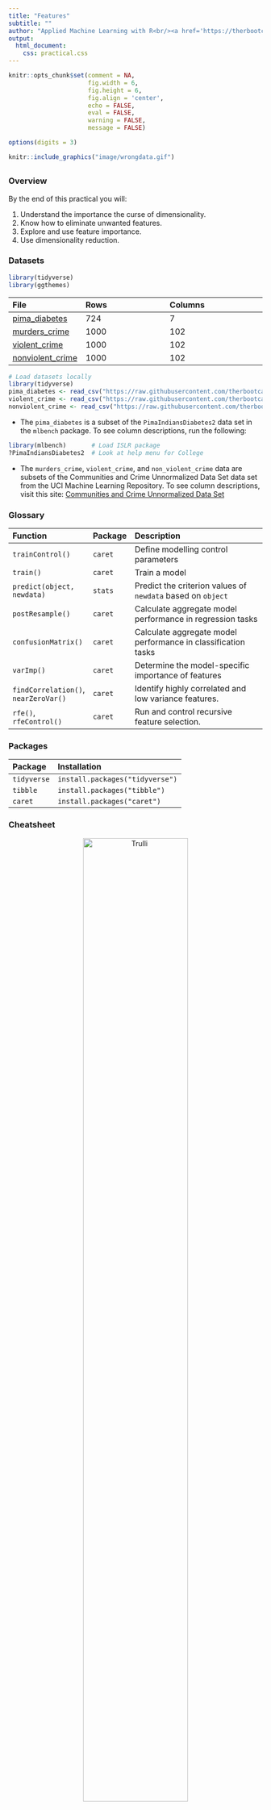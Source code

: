 ```yaml
---
title: "Features"
subtitle: ""
author: "Applied Machine Learning with R<br/><a href='https://therbootcamp.github.io'>www.therbootcamp.com</a><br/><a href='https://twitter.com/therbootcamp'>@therbootcamp</a>"
output:
  html_document:
    css: practical.css
---
```


```r
knitr::opts_chunk$set(comment = NA, 
                      fig.width = 6, 
                      fig.height = 6,
                      fig.align = 'center',
                      echo = FALSE, 
                      eval = FALSE, 
                      warning = FALSE,
                      message = FALSE)

options(digits = 3)
```

```r
knitr::include_graphics("image/wrongdata.gif")
```

## {.tabset}

### Overview

By the end of this practical you will:

1. Understand the importance the curse of dimensionality.
2. Know how to eliminate unwanted features.
3. Explore and use feature importance.
4. Use dimensionality reduction.

### Datasets

```r
library(tidyverse)
library(ggthemes)
```

|File  |Rows | Columns |
|:----|:-----|:------|
|[pima_diabetes](https://raw.githubusercontent.com/therbootcamp/appliedML_2019Jan/master/1_Data/pima_diabetes.csv)| 724 | 7|
|[murders_crime](https://raw.githubusercontent.com/therbootcamp/appliedML_2019Jan/master/1_Data/violent_crime.csv)| 1000 | 102|
|[violent_crime](https://raw.githubusercontent.com/therbootcamp/appliedML_2019Jan/master/1_Data/violent_crime.csv)| 1000 | 102|
|[nonviolent_crime](https://raw.githubusercontent.com/therbootcamp/appliedML_2019Jan/master/1_Data/nonviolent_crime.csv)| 1000 | 102|


```r
# Load datasets locally
library(tidyverse)
pima_diabetes <- read_csv("https://raw.githubusercontent.com/therbootcamp/appliedML_2019Jan/master/1_Data/pima_diabetes.csv")
violent_crime <- read_csv("https://raw.githubusercontent.com/therbootcamp/appliedML_2019Jan/master/1_Data/violent_crime.csv")
nonviolent_crime <- read_csv("https://raw.githubusercontent.com/therbootcamp/appliedML_2019Jan/master/1_Data/nonviolent_crime.csv")
```

- The `pima_diabetes` is a subset of the `PimaIndiansDiabetes2` data set in the `mlbench` package. To see column descriptions, run the following:

```r
library(mlbench)       # Load ISLR package
?PimaIndiansDiabetes2  # Look at help menu for College
```

- The `murders_crime`, `violent_crime`, and `non_violent_crime` data are subsets of the Communities and Crime Unnormalized Data Set data set from the UCI Machine Learning Repository. To see column descriptions, visit this site: [Communities and Crime Unnormalized Data Set](https://archive.ics.uci.edu/ml/datasets/Communities+and+Crime+Unnormalized)

### Glossary

| Function| Package | Description |
|:---|:------|:---------------------------------------------|
| `trainControl()`|`caret`|    Define modelling control parameters| 
| `train()`|`caret`|    Train a model|
| `predict(object, newdata)`|`stats`|    Predict the criterion values of `newdata` based on `object`|
| `postResample()`|`caret`|   Calculate aggregate model performance in regression tasks|
| `confusionMatrix()`|`caret`|   Calculate aggregate model performance in classification tasks| 
| `varImp()`|`caret`| Determine the model-specific importance of features |
| `findCorrelation()`, `nearZeroVar()` |`caret`|  Identify highly correlated and low variance features. | 
| `rfe()`, `rfeControl()` |`caret`|  Run and control recursive feature selection. | 

### Packages

|Package| Installation|
|:------|:------|
|`tidyverse`|`install.packages("tidyverse")`|
|`tibble`|`install.packages("tibble")`|
|`caret`|`install.packages("caret")`|

### Cheatsheet

<figure>
<center>
<a href="https://github.com/rstudio/cheatsheets/raw/master/caret.pdf">
  <img src="https://www.rstudio.com/wp-content/uploads/2015/01/caret-cheatsheet.png" alt="Trulli" style="width:70%">
  <figcaption>hhttps://github.com/rstudio/cheatsheets/raw/master/caret.pdf</figcaption></a>
</figure>

### Examples

```r

# Fitting and evaluating a regression model ------------------------------------

# Step 0: Load packages-----------

library(tidyverse)    # Load tidyverse for dplyr and tidyr
library(tibble)       # For advanced tibble functions
library(caret)        # For ML mastery 

# Step 1: Load, prepare, and explore data ----------------------

# read data
data <- read_csv("1_Data/mpg_num.csv")

# Convert all characters to factors
data <- data %>%
  mutate_if(is.character, factor)

# Explore training data
data        # Print the dataset
dim(data)   # Print dimensions
names(data) # Print the names

# Step 2: Create training and test sets -------------

# Create train index
train_index <- createDataPartition(criterion, 
                                   p = .8, 
                                   list = FALSE)

# Create training and test sets
data_train <- data %>% slice(train_index)
data_test <- data %>% slice(-train_index)

# split predictors and criterion
criterion_train <- data_train %>% select(hwy) %>% pull()
predictors_train <- data_train %>% select(-hwy)
criterion_test <- data_test %>% select(hwy) %>% pull()
predictors_test <- data_test %>% select(-hwy)

# Step 3: Clean data -------------

# Test for excessively correlated features
corr_matrix <- cor(predictors_train)
corr_features <- findCorrelation(corr_matrix)

# Remove excessively correlated features
predictors_train <- predictors_train %>% select(-corr_features)

# Test for near zero variance features
zerovar_features <- nearZeroVar(predictors_train)

# Remove near zero variance features
predictors_train <- predictors_train %>% select(-zerovar_features)

# recombine data
data_train <- predictors_train %>% add_column(hwy = criterion_train)

# Step 4: Define training control parameters -------------

# Train using cross-validation
ctrl_cv <- trainControl(method = "cv") 

# Step 5: Fit models -------------

# Fit glm vanilla flavor
hwy_glm <- train(form = hwy ~ .,
                 data = data_train,
                 method = "glm",
                 trControl = ctrl_cv)

# Fit with pca transformation
hwy_glm_pca <- train(form = hwy ~ .,
                     data = data_train,
                     method = "glm",
                     trControl = ctrl_cv,
                     preProcess = c('pca'))

# Fit scaling and centering
hwy_glm_sca <- train(form = hwy ~ .,
                     data = data_train,
                     method = "glm",
                     trControl = ctrl_cv,
                     preProcess = c('scale', 'center'))

# Get fits
glm_fit     <- predict(hwy_glm)
glm_pca_fit <- predict(hwy_glm_pca)
glm_sca_fit <- predict(hwy_glm_sca)

# Step 6: Evaluate variable importance -------------

# Run varImp()
imp_glm     <- varImp(hwy_glm)
imp_glm_pca <- varImp(hwy_glm_pca)
imp_glm_sca <- varImp(hwy_glm_sca)

# Plot variable importance
plot(imp_glm)
plot(imp_glm_pca)
plot(imp_glm_sca)

# Step 7: Select variables -------------

# Select by hand in formula
hwy_glm_sel <- train(form = hwy ~ cty,
                     data = data_train,
                     method = "glm",
                     trControl = ctrl_cv)

# Select by hand in data
hwy_glm_sel <- train(form = hwy ~ cty,
                     data = data_train %>% 
                       select(-cyl, -displ, -year),
                     method = "glm",
                     trControl = ctrl_cv)

# Select by reducing pca criterion ---

# Reduce criterion to 50% variance epxlained 
ctrl_cv_pca <- trainControl(method = "cv",
                            preProcOptions = list(thresh = 0.50)) 

# Refit model with update
hwy_glm_sel <- train(form = hwy ~ cty,
                     data = data_train %>% 
                       select(-cyl, -displ, -year),
                     method = "glm",
                     trControl = ctrl_cv_pca,
                     preProcess = c('pca'))

# Step 8: Recursive feature elimination -------------

# Feature elimination settings 
ctrl_rfe <- rfeControl(functions = lmFuncs,  # linear model
                       method = "cv",
                       verbose = FALSE)

# Run feature elimination
profile <- rfe(x = predictors_train, 
               y = criterion_train,
               sizes = c(1, 2, 3),     # Features set sizes should be considered
               rfeControl = ctrl_rfe)

# plot result
trellis.par.set(caretTheme())
plot(profile, type = c("g", "o"))

# Step 9: Evaluate models -------------

# you know how...

```

# Tasks

## A - Setup

1. Open your `BaselRBootcamp` R project. It should already have the folders `1_Data` and `2_Code`. Make sure that the data file(s) listed in the `Datasets` section above are in your `1_Data` folder.

2. Open a new R script. At the top of the script, using comments, write your name and the date. Save it as a new file called `Features_practical.R` in the `2_Code` folder.  

3. Using `library()` load the set of packages for this practical listed in the packages section above.

```r
## NAME
## DATE
## Prediction Practical

library(tidyverse)
library(caret)
```

```r
library(tidyverse)
```

4. In the code below, we will load each of the data sets listed in the `Datasets` as new objects.

```r
# Pima Indians diabetes
pima_diabetes <- read_csv(file = "1_Data/pima_diabetes.csv")

# (Non-) violent crime statistics
violent_crime    <- read_csv(file = "1_Data/violent_crime.csv")
nonviolent_crime <- read_csv(file = "1_Data/nonviolent_crime.csv")
```


## B - Pima Indians Diabetes

In this section, you will explore feature selection for the Pima Indians Diabetes data set. The Pima are a group of Native Americans living in Arizona. A genetic predisposition allowed this group to survive normally to a diet poor of carbohydrates for years. In the recent years, because of a sudden shift from traditional agricultural crops to processed foods, together with a decline in physical activity, made them develop the highest prevalence of type 2 diabetes and for this reason they have been subject of many studies. 

1. Take a look at the first few rows of the pima diabetes data frame by printing then to the console.

2. Print the numbers of rows and columns of each data set using the `dim()` function.

3. Look at the names of the data frame with the `names()` function.

4. Open the data set in a new window using `View()`. Do they look OK?

#### Splitting

5. As always, before you do anything you need to make sure that you separate a hold-out data set for later. Create `pima_train` and `pima_test` using `createDataPartition()` with as little as <b>15% of cases going into the training set</b>. Also store the variable `diabetes` from the test set, which will be the criterion . 

```r
# split index
train_index <- createDataPartition(XX$XX, p = .15, list = FALSE)

# train and test sets
pima_train <- XX %>% slice(train_index)
pima_test  <- XX %>% slice(-train_index)

# test criterion
criterion <- pima_test$XX
```

```r
# split index
train_index <- createDataPartition(pima_diabetes$diabetes, p = .15, list = FALSE)

# train and test sets
pima_train <- pima_diabetes %>% slice(train_index)
pima_test  <- pima_diabetes %>% slice(-train_index)

# test criterion
criterion <- pima_test$diabetes
```

#### Remove unwanted features

OK, with the training set, let's get to work and remove some features.

6. First split the training data into a data frame holding the predictors and the criterion using the code below.

```r
# Select predictors
pima_train_pred <- pima_train %>% select(-XX)

# Select criterion
pima_train_crit <- pima_train %>% select(XX) %>% pull()
```

```r
# Select predictors
pima_train_pred <- pima_train %>% select(-diabetes)

# Select criterion
pima_train_crit <- pima_train %>% select(diabetes) %>% pull()
```

7. Although, this data set is rather small and rather well curated, test if there are any excessively correlated features using `cor()` and `findCorrelation()` using the code below. Are there any?

```r
# determine correlation matrix
corr_matrix <- cor(XX_pred)

# find excessively correlated variables
findCorrelation(corr_matrix)
```

```r
# determine correlation matrix
corr_matrix <- cor(pima_train_pred)

# find excessively correlated variables
findCorrelation(corr_matrix)
```

8. Now, test if there are any near-zero variance features Any of those?

```r
# find near zero variance predictors
nearZeroVar(XX_pred)
```

```r
# find near zero variance predictors
nearZeroVar(pima_train_pred)
```

#### Feature importance

After having retained all features in the previous section section, this section explores feature selection on grounds of feature importance. To do this, we first need to fit our model. How about a simple logistic regression aka `method = 'glm'`? 

9. Fit the `glm` to the training data.

```r
# fit random forest
pima_glm <- train(diabetes ~ .,
                data = XX,
                method = XX
                )
```

```r
# fit random forest
pima_glm <- train(diabetes ~ .,
                data = pima_train,
                method = 'glm')
```

10. Evaluate feature importance using `varImp()`. The function will show importance on a scale from 0 (least important feature) to 100 (most important feature). You can set `scale = TRUE` to see absolute importance measures in t-values.

```r
# determine variable importance
varimp_glm <- varImp(XX)

# print variable importance
varimp_glm

# print variable importance
plot(varimp_glm)
```

```r
# determine variable importance
varimp_glm <- varImp(pima_glm)

# print variable importance
varimp_glm

# print variable importance
plot(varimp_glm)
```

#### Model comparison

11. Fit the glm a second time using only the four best features and store the result in a different fit object.

```r
# fit glm with best four features
pima_glm4 = train(diabetes ~ XX + YY + ZZ + AA,
                data = XX,
                method = XX)
```

```r
# fit glm with best four features
pima_glm4 = train(diabetes ~ glucose + mass + pregnant + pedigree,
                data = pima_train,
                method = 'glm')
```

12. Using both fits, all features versus the best four, predict the criterion and evaluate the prediction using `confusionMatrix()`. Which model `glm` is better?

```r
# determine predictions for test data
pima_glm_pred <- predict(XX, newdata = XX)
pima_glm4_pred <- predict(XX, newdata = XX)

# evaluate the results
confusionMatrix(XX, reference = XX)
confusionMatrix(XX, reference = XX)
```

```r
# determine predictions for test data
pima_glm_pred <- predict(pima_glm, newdata = pima_test)
pima_glm4_pred <- predict(pima_glm4, newdata = pima_test)

# evaluate the results
confusionMatrix(pima_glm_pred, criterion)
confusionMatrix(pima_glm4_pred, criterion)
```

13. You probably have observed that the model with two features less is actually slightly better than the full model. Why do you think is that the case?

14. Play around: Up the proportion dedicated to training or use a different model, e.g., `random forest`, and see whether things change. 

## C - Murders

In this section, you will explore feature selection but with a data set with very different properties. The data combines socio-economic data from the '90 Census, data from Law Enforcement Management and Admin Stats survey, and crime data from the FBI, allowing to analyse the relationship between various socio-demographic variables and whether murders have been committed (`murders`), the criterion of this exercise.     

1. Take a look at the first few rows of the `murders_crime` data frame by printing then to the console.

2. Print the numbers of rows and columns of each data set using the `dim()` function.

3. Look at the names of the data frame with the `names()` function.

4. Open the data set in a new window using `View()`. Do they look OK?

#### Splitting

5. Again, before you do anything you need to make sure that you separate a hold-out data set for later. Create `murders_train` and `murders_test` using `createDataPartition()` with again as little as <b>25% of cases going into the training set</b>. Also store the variable `diabetes` in the test set, which will be the criterion . 

```r
# split index
train_index <- createDataPartition(murders_crime$murders, p = .25, list = FALSE)

# train and test sets
murders_train <- murders_crime %>% slice(train_index)
murders_test  <- murders_crime %>% slice(-train_index)

# test criterion
criterion <- murders_test$murders
```

#### Remove unwanted features

OK, with the training set, let's get to work and remove some features.

6. First split the training data into a data frame holding the predictors and the criterion using the code below.

```r
# Select predictors
murders_train_pred <- murders_train %>% select(-murders)

# Select criterion
murders_train_crit <- murders_train %>% select(murders) %>% pull()
```

7. Test if there are any excessively correlated features using `cor()` and `findCorrelation()` using the code below. Are there any this time?

```r
# determine correlation matrix
corr_matrix <- cor(murders_train_pred)

# find excessively correlated variables
findCorrelation(corr_matrix)
```

8. Remove the excessively correlated features from the training predictor set.

```r
# remove features
murders_train_pred <- murders_train_pred %>% select(- XX)
```

```r
# remove features
murders_train_pred <- murders_train_pred %>% 
  select(-findCorrelation(corr_matrix))
```

9. Test if there are any near-zero variance features Any of those this time?

```r
# find near zero variance predictors
nearZeroVar(murders_train_pred)
```

10. There were plenty of excessively correlated features but no near-zero variance predictors. Bind the reduced predictor set together with the criterion into a new, clean version of the training set.

```r
# clean training set
murders_train_clean <- murders_train_pred %>% 
  add_column(murders = XX)
```

```r
# combine clean predictor set with criterion
murders_train_clean <- murders_train_pred %>% 
  add_column(murders = murders_train_crit)
```

#### Model comparison

11. Fit a `glm` twice, once using the original training set and once using the clean training set, and store the fits in separate objects. 

```r
# fit glm with best four features
murders_glm = train(murders ~ .,
                    data = XX,
                    method = 'glm')

# fit glm with best four features
murders_glm_clean = train(murders ~ .,
                          data = XX,
                          method = 'glm')
```

```r
# fit glm with best four features
murders_glm = train(murders ~ .,
                    data = murders_train,
                    method = 'glm')

# fit glm with best four features
murders_glm_clean = train(murders ~ .,
                          data = murders_train_clean,
                          method = 'glm')
```

12. You probably have noticed warning messages. The concern the very fact the features in both data sets, but especially the non-clean set, are still too highly correlated. Go ahead and evaluate the fits on the hold-out set. Which set of features predicts better?

```r
# determine predictions for test data
murders_pred <- predict(murders_glm, newdata = murders_test)
murders_clean_pred <- predict(murders_glm_clean, newdata = murders_test)

# evaluate the results
confusionMatrix(murders_pred, criterion)
confusionMatrix(murders_clean_pred, criterion)
```

#### Data compression with PCA

13. Given the high features correlations it is sensible to compress the data using `principal component analysis` (PCA). Create a third fit object using the original training set with `preProcess = c('pca')` and `trControl = trainControl(preProcOptions = list(thresh = 0.8))` in the training function. The first argument tells R to use PCA, the second specifies that exactly 80% of the variance should be retained. 

```r
# fit glm with best four features
murders_glm_pca = train(murders ~ .,
                        data = murders_train,
                        method = 'glm',
                        preProcess = c('pca'),
                        trControl = trainControl(preProcOptions = list(thresh = 0.8)))
```

14. Compare the prediction performance to the previous to the previous two models. 

```r
# determine predictions for test data
murders_pca <- predict(murders_glm_pca, newdata = murders_test)

# evaluate the results
confusionMatrix(murders_pca, criterion)
```

15. Play around: Alter the amount of variance explained by the `PCA` (using `thresh`), increase the proportion dedicated to training, use a different model, e.g., `random forest`, and see whether things change. 

#### Feature importance

16. Evaluate the feature importance for each of the three models. 

```r
# determine variable importance
varimp_glm <- varImp(murders_glm)
varimp_glm_clean <- varImp(murders_glm_clean)
varimp_glm_pca <- varImp(murders_glm_pca)

# print variable importance
varimp_glm
varimp_glm_clean
varimp_glm_pca

# print variable importance
plot(varimp_glm)
plot(varimp_glm_clean)
plot(varimp_glm_pca)


```

17. Can you select a set of features based on feature performance that reliably beats predictions based on the pca-compressed training set?


## X - Violent & Non-violent Crime Data

1. Run similar analyses for the Violent and non-violent crime data sets predicting either the number of violent crimes per 100k inhabitants (`ViolentCrimesPerPop`) or the number of non-violent crimes per 100k inhabitants (`nonViolPerPop`). This time the criterion is numeric, implying regression rather than classification. The features are identical to the murders analysis of the previous section. 

2. Use the computer to find a good set of features using recursive feature elimination with `rfe()`. 

```r

# split index
train_index <- createDataPartition(violent_crime$ViolentCrimesPerPop, 
                                   p = .8, 
                                   list = FALSE)

# train and test sets
violent_train <- violent_crime %>% slice(train_index)
violent_test  <- violent_crime %>% slice(-train_index)

# remove extreme correlations (OPTIONAL)
# predictors <- violent_train %>% select(-ViolentCrimesPerPop)
# predictors <- predictors %>% select(-findCorrelation(cor(predictors)))
# violent_train_clean <- predictors %>% 
#   add_column(ViolentCrimesPerPop = violent_train$ViolentCrimesPerPop)

# Feature elimination settings 
ctrl_rfe <- rfeControl(functions = lmFuncs,  # linear model
                          method = "cv",
                          verbose = FALSE,
                          rerank = FALSE)

# Run feature elimination
profile <- rfe(x = violent_train %>% select(-ViolentCrimesPerPop), 
               y = violent_train$ViolentCrimesPerPop,
               sizes = 1:(ncol(violent_train_clean)-1), # Features set sizes
               rfeControl = ctrl_rfe)

# inspect cross-validation as a function of performance
plot(profile)
```
